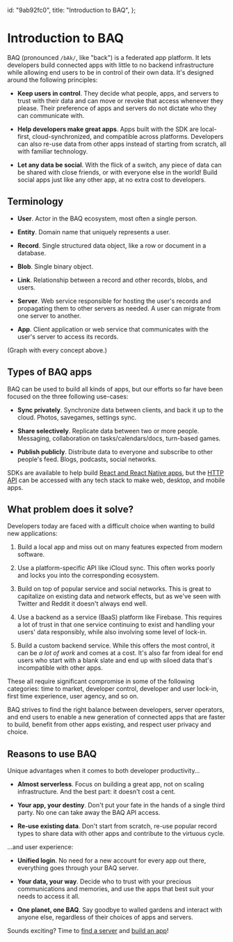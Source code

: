   id: "9ab92fc0",
  title: "Introduction to BAQ",
};

# Introduction to BAQ

BAQ (pronounced `/bAk/`, like "back") is a federated app platform. It lets developers build connected apps with little to no backend infrastructure while allowing end users to be in control of their own data. It's designed around the following principles:

- **Keep users in control**. They decide what people, apps, and servers to trust with their data and can move or revoke that access whenever they please. Their preference of apps and servers do not dictate who they can communicate with.

- **Help developers make great apps**. Apps built with the SDK are local-first, cloud-synchronized, and compatible across platforms. Developers can also re-use data from other apps instead of starting from scratch, all with familiar technology.

- **Let any data be social**. With the flick of a switch, any piece of data can be shared with close friends, or with everyone else in the world! Build social apps just like any other app, at no extra cost to developers.

## Terminology

- **User**. Actor in the BAQ ecosystem, most often a single person.

- **Entity**. Domain name that uniquely represents a user.

- **Record**. Single structured data object, like a row or document in a database.

- **Blob**. Single binary object.

- **Link**. Relationship between a record and other records, blobs, and users.

- **Server**. Web service responsible for hosting the user's records and propagating them to other servers as needed. A user can migrate from one server to another.

- **App**. Client application or web service that communicates with the user's server to access its records.

(Graph with every concept above.)

## Types of BAQ apps

BAQ can be used to build all kinds of apps, but our efforts so far have been focused on the three following use-cases:

- **Sync privately**. Synchronize data between clients, and back it up to the cloud. Photos, savegames, settings sync.

- **Share selectively**. Replicate data between two or more people. Messaging, collaboration on tasks/calendars/docs, turn-based games.

- **Publish publicly**. Distribute data to everyone and subscribe to other people's feed. Blogs, podcasts, social networks.

SDKs are available to help build [React and React Native apps](9b40fdec), but the [HTTP API](50c614b0) can be accessed with any tech stack to make web, desktop, and mobile apps.

## What problem does it solve?

Developers today are faced with a difficult choice when wanting to build new applications:

1. Build a local app and miss out on many features expected from modern software.

2. Use a platform-specific API like iCloud sync. This often works poorly and locks you into the corresponding ecosystem.

3. Build on top of popular service and social networks. This is great to capitalize on existing data and network effects, but as we've seen with Twitter and Reddit it doesn't always end well.

4. Use a backend as a service (BaaS) platform like Firebase. This requires a lot of trust in that one service continuing to exist and handling your users' data responsibly, while also involving some level of lock-in.

5. Build a custom backend service. While this offers the most control, it can be _a lot of work_ and comes at a cost. It's also far from ideal for end users who start with a blank slate and end up with siloed data that's incompatible with other apps.

These all require significant compromise in some of the following categories: time to market, developer control, developer and user lock-in, first time experience, user agency, and so on.

BAQ strives to find the right balance between developers, server operators, and end users to enable a new generation of connected apps that are faster to build, benefit from other apps existing, and respect user privacy and choice.

## Reasons to use BAQ

Unique advantages when it comes to both developer productivity…

- **Almost serverless**. Focus on building a great app, not on scaling infrastructure. And the best part: it doesn't cost a cent.

- **Your app, your destiny**. Don't put your fate in the hands of a single third party. No one can take away the BAQ API access.

- **Re-use existing data**. Don't start from scratch, re-use popular record types to share data with other apps and contribute to the virtuous cycle.

…and user experience:

- **Unified login**. No need for a new account for every app out there, everything goes through your BAQ server.

- **Your data, your way**. Decide who to trust with your precious communications and memories, and use the apps that best suit your needs to access it all.

- **One planet, one BAQ**. Say goodbye to walled gardens and interact with anyone else, regardless of their choices of apps and servers.

Sounds exciting? Time to [find a server](2fd35386) and [build an app](04abc82e)!
